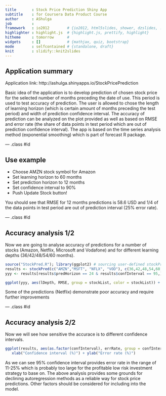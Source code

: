 ```yaml
---
title       : Stock Price Prediction Shiny App
subtitle    : for Coursera Data Product Course
author      : AShulga
job         : 
framework   : io2012        # {io2012, html5slides, shower, dzslides, ...}
highlighter : highlight.js  # {highlight.js, prettify, highlight}
hitheme     : tomorrow      # 
widgets     : []            # {mathjax, quiz, bootstrap}
mode        : selfcontained # {standalone, draft}
knit        : slidify::knit2slides
---
```



## Application summary

Application link: http://ashulga.shinyapps.io/StockPricePrediction

Basic idea of the application is to develop prediction of chosen stock price for the selected number of months preceding the date of use. This period is used to test accuracy of prediction. The user is allowed to chose the length of learning horizon (which is certain amount of months preceding the test period) and width of prediction confidence interval. The accuracy of prediction can be analyzed on the plot provided as well as based on RMSE and error rate (the share of data points in test period which are out of prediction confidence interval). The app is based on the time series analysis method (exponential smoothing) which is part of forecast R package. 


--- .class #id 

## Use example

- Choose AMZN stock symbol for Amazon
- Set learning horizon to 60 months
- Set prediction horizon to 12 months
- Set confidence interval to 90%
- Push Update Stock button!

You should see that RMSE for 12 months predictions is 58.6 USD and 1/4 of the data points in test period are out of prediction interval (25% error rate).

--- .class #id 

## Accuracy analysis 1/2

Now we are going to analyse accuracy of predictions for a number of stocks (Amazon, Netflix, Microsoft and Vodafone) and for different learning depths (36/42/48/54/60 months).
```r
source("StockPred.R"); library(ggplot2) # sourcing user-defined stockPred function
results <- stockPred(c("AMZN","MSFT", "NFLX", "VOD"), c(36,42,48,54,60), 24, c(50,75,95))
yyy <- results[results$predHorizon == 24 & results$confInterval == 95,]
```

```r
ggplot(yyy, aes(lDepth, RMSE, group = stockList, color = stockList)) + geom_line() + xlab("Learning depth (months)")
```

Some of the predictions (Netflix) demonstrate poor accuracy and require further improvements

--- .class #id 

## Accuracy analysis 2/2

Now we will see how sensitive the accurace is to different confidence intervals. 
```r
ggplot(results, aes(as.factor(confInterval), errRate, group = confInterval)) + geom_boxplot() + 
   xlab("Confidence interval (%)") + ylab("Error rate (%)")
```

As we can see 95% confidence interval provides error rate in the range of 11-25% which is probably too large for the profitable low risk investment strategy to base on. 
The above analysis provides some grounds for declining autoregression methods as a reliable way for stock price predictions. Other factors should be considered for including into the model.  
